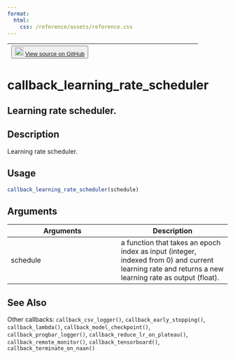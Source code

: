 ```yaml
---
format:
  html:
    css: /reference/assets/reference.css
---
```


| <button class="button"> ![](/reference/assets/GitHub-Mark-32px.png){width="20"} [View source on GitHub](https://github.com/rstudio/keras//blob/main/R/callbacks.R#L277) </button> |
|:------------------------------:|:--------------------------------------:|

# callback_learning_rate_scheduler

## Learning rate scheduler.

## Description
Learning rate scheduler. 


## Usage
```r
callback_learning_rate_scheduler(schedule) 
```

## Arguments
|Arguments|Description|
|---|---|
| schedule | a function that takes an epoch index as input (integer, indexed from 0) and current learning rate and returns a new learning rate as output (float). |






## See Also
Other callbacks:  `callback_csv_logger()`, `callback_early_stopping()`, `callback_lambda()`, `callback_model_checkpoint()`, `callback_progbar_logger()`, `callback_reduce_lr_on_plateau()`, `callback_remote_monitor()`, `callback_tensorboard()`, `callback_terminate_on_naan()`

